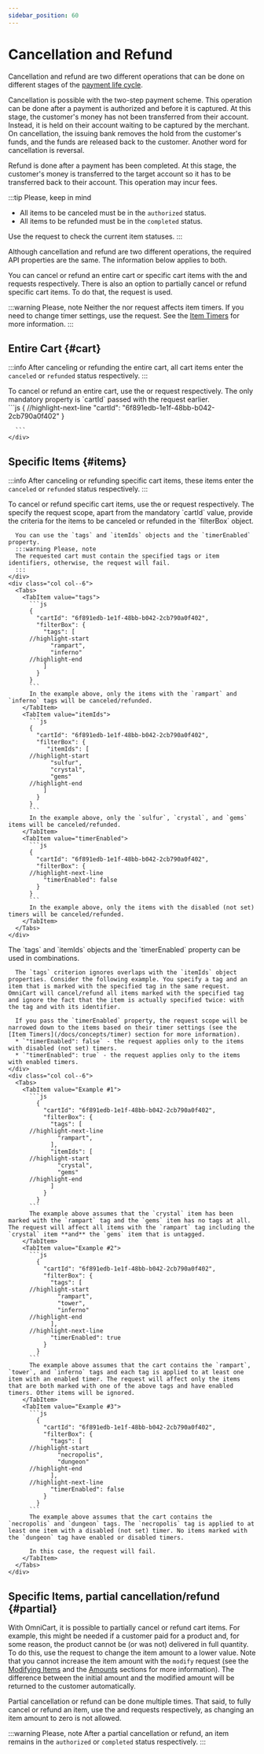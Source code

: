 ```yaml
---
sidebar_position: 60
---
```


# Cancellation and Refund

Cancellation and refund are two different operations that can be done on different stages of the [payment life cycle](/docs/concepts/lifecycle).

Cancellation is possible with the two-step payment scheme. This operation can be done after a payment is authorized and before it is captured. At this stage, the customer's money has not been transferred from their account. Instead, it is held on their account waiting to be captured by the merchant. On cancellation, the issuing bank removes the hold from the customer's funds, and the funds are released back to the customer. Another word for cancellation is reversal.

Refund is done after a payment has been completed. At this stage, the customer's money is transferred to the target account so it has to be transferred back to their account. This operation may incur fees.

:::tip Please, keep in mind
* All items to be canceled must be in the `authorized` status.
* All items to be refunded must be in the `completed` status.

Use the <StatusLink /> request to check the current item statuses.
:::

Although cancellation and refund are two different operations, the required API properties are the same. The information below applies to both.

You can cancel or refund an entire cart or specific cart items with the <CancelLink /> and <RefundLink /> requests respectively. There is also an option to partially cancel or refund specific cart items. To do that, the <ModifyLink /> request is used.

:::warning Please, note
Neither the <CancelLink /> nor <RefundLink /> request affects item timers. If you need to change timer settings, use the <ModifyLink /> request. See the [Item Timers](/docs/concepts/timer) for more information.
:::

## Entire Cart {#cart}

:::info
After canceling or refunding the entire cart, all cart items enter the `canceled` or `refunded` status respectively.
:::

<div class="container">
  <div class="row">
    <div class="col col--6">
      To cancel or refund an entire cart, use the <CancelLink /> or <RefundLink /> request respectively. The only mandatory property is `cartId` passed with the <InitLink /> request earlier.
    </div>
    <div class="col col--6">
      ```js
      {
      //highlight-next-line
        "cartId": "6f891edb-1e1f-48bb-b042-2cb790a0f402"
      }

      ```
    </div>
  </div>
</div>


## Specific Items {#items}

:::info
After canceling or refunding specific cart items, these items enter the `canceled` or `refunded` status respectively.
:::

<!--FIXME single source this with capture-->

<div class="container">
  <div class="row">
    <div class="col col--6">
      To cancel or refund specific cart items, use the <CancelLink /> or <RefundLink /> request respectively. The specify the request scope, apart from the mandatory `cartId` value, provide the criteria for the items to be canceled or refunded in the `filterBox` object. 
      
      You can use the `tags` and `itemIds` objects and the `timerEnabled` property.
      :::warning Please, note
      The requested cart must contain the specified tags or item identifiers, otherwise, the request will fail.
      :::
    </div>
    <div class="col col--6">
      <Tabs>
        <TabItem value="tags">
          ```js
          {
            "cartId": "6f891edb-1e1f-48bb-b042-2cb790a0f402",
            "filterBox": {
              "tags": [
          //highlight-start
                "rampart",
                "inferno"
          //highlight-end
              ]
            }
          }
          ```
          In the example above, only the items with the `rampart` and `inferno` tags will be canceled/refunded.
        </TabItem>
        <TabItem value="itemIds">
          ```js
          {
            "cartId": "6f891edb-1e1f-48bb-b042-2cb790a0f402",
            "filterBox": {
               "itemIds": [
          //highlight-start
                "sulfur",
                "crystal",
                "gems"
          //highlight-end
              ]
            }
          }
          ```
          In the example above, only the `sulfur`, `crystal`, and `gems` items will be canceled/refunded.
        </TabItem>
        <TabItem value="timerEnabled">
          ```js
          {
            "cartId": "6f891edb-1e1f-48bb-b042-2cb790a0f402",
            "filterBox": {
          //highlight-next-line
              "timerEnabled": false
            }
          }
          ```
          In the example above, only the items with the disabled (not set) timers will be canceled/refunded.
        </TabItem>
      </Tabs>
    </div>
  </div>
</div>

<div class="container">
  <div class="row">
    <div class="col col--6">
      The `tags` and `itemIds` objects and the `timerEnabled` property can be used in combinations.
      
      The `tags` criterion ignores overlaps with the `itemIds` object properties. Consider the following example. You specify a tag and an item that is marked with the specified tag in the same request. OmniCart will cancel/refund all items marked with the specified tag and ignore the fact that the item is actually specified twice: with the tag and with its identifier.
      
      If you pass the `timerEnabled` property, the request scope will be narrowed down to the items based on their timer settings (see the [Item Timers](/docs/concepts/timer) section for more information). 
      * `"timerEnabled": false` - the request applies only to the items with disabled (not set) timers.
      * `"timerEnabled": true` - the request applies only to the items with enabled timers.
    </div>
    <div class="col col--6">
      <Tabs>
        <TabItem value="Example #1">
          ```js
            {
              "cartId": "6f891edb-1e1f-48bb-b042-2cb790a0f402",
              "filterBox": {
                "tags": [
          //highlight-next-line
                  "rampart",
                ],
                "itemIds": [
          //highlight-start
                  "crystal",
                  "gems"
          //highlight-end
                ]
              }
            }
          ```
          The example above assumes that the `crystal` item has been marked with the `rampart` tag and the `gems` item has no tags at all. The request will affect all items with the `rampart` tag including the `crystal` item **and** the `gems` item that is untagged.
        </TabItem>
        <TabItem value="Example #2">
          ```js
            {
              "cartId": "6f891edb-1e1f-48bb-b042-2cb790a0f402",
              "filterBox": {
                "tags": [
          //highlight-start
                  "rampart",
                  "tower",
                  "inferno"
          //highlight-end
                ],
          //highlight-next-line
                "timerEnabled": true
              }
            }
          ```
          The example above assumes that the cart contains the `rampart`, `tower`, and `inferno` tags and each tag is applied to at least one item with an enabled timer. The request will affect only the items that are both marked with one of the above tags and have enabled timers. Other items will be ignored.
        </TabItem>
        <TabItem value="Example #3">
          ```js
            {
              "cartId": "6f891edb-1e1f-48bb-b042-2cb790a0f402",
              "filterBox": {
                "tags": [
          //highlight-start
                  "necropolis",
                  "dungeon"
          //highlight-end
                ],
          //highlight-next-line
                "timerEnabled": false
              }
            }
          ```
          The example above assumes that the cart contains the `necropolis` and `dungeon` tags. The `necropolis` tag is applied to at least one item with a disabled (not set) timer. No items marked with the `dungeon` tag have enabled or disabled timers.
          
          In this case, the request will fail.
        </TabItem>
      </Tabs>
    </div>
  </div>
</div>

## Specific Items, partial cancellation/refund {#partial}

With OmniCart, it is possible to partially cancel or refund cart items. For example, this might be needed if a customer paid for a product and, for some reason, the product cannot be (or was not) delivered in full quantity. To do this, use the <ModifyLink /> request to change the item amount to a lower value. Note that you cannot increase the item amount with the `modify` request (see the [Modifying Items](/docs/concepts/modify) and the [Amounts](/docs/concepts/amounts) sections for more information). The difference between the initial amount and the modified amount will be returned to the customer automatically.

Partial cancellation or refund can be done multiple times. That said, to fully cancel or refund an item, use the <CancelLink /> and <RefundLink /> requests respectively, as changing an item amount to zero is not allowed.

:::warning Please, note
After a partial cancellation or refund, an item remains in the `authorized` or `completed` status respectively.
:::

<!-- imports -->